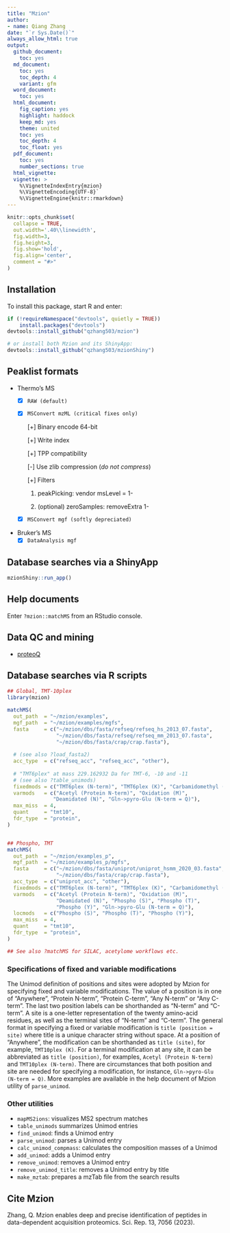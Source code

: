 ```yaml
---
title: "Mzion"
author:
- name: Qiang Zhang
date: "`r Sys.Date()`"
always_allow_html: true
output:
  github_document:
    toc: yes
  md_document:
    toc: yes
    toc_depth: 4
    variant: gfm
  word_document:
    toc: yes
  html_document:
    fig_caption: yes
    highlight: haddock
    keep_md: yes
    theme: united
    toc: yes
    toc_depth: 4
    toc_float: yes
  pdf_document:
    toc: yes
    number_sections: true
  html_vignette: 
  vignette: >
    %\VignetteIndexEntry{mzion}
    %\VignetteEncoding{UTF-8}`
    %\VignetteEngine{knitr::rmarkdown}
---
```


```r
knitr::opts_chunk$set(
  collapse = TRUE,
  out.width='.40\\linewidth',
  fig.width=3,
  fig.height=3,
  fig.show='hold',
  fig.align='center',
  comment = "#>"
)
```

## Installation

To install this package, start R and enter:

```r
if (!requireNamespace("devtools", quietly = TRUE))
    install.packages("devtools")
devtools::install_github("qzhang503/mzion")

# or install both Mzion and its ShinyApp:
devtools::install_github("qzhang503/mzionShiny")
```

## Peaklist formats

-   Thermo's MS
    -   [x] `RAW (default)`

    -   [x] `MSConvert mzML (critical fixes only)`

        [+] Binary encode 64-bit

        [+] Write index

        [+] TPP compatibility

        [-] Use zlib compression (*do not compress*)

        [+] Filters

        (1) peakPicking: vendor msLevel = 1-

        (2) (optional) zeroSamples: removeExtra 1-

    -   [x] `MSConvert mgf (softly depreciated)`
-   Bruker's MS
    -   [x] `DataAnalysis mgf`

## Database searches via a ShinyApp

```r
mzionShiny::run_app()
```

## Help documents

Enter `?mzion::matchMS` from an RStudio console.

## Data QC and mining

-   [proteoQ](https://github.com/qzhang503/proteoQ/)

## Database searches via R scripts

``` r
## Global, TMT-10plex
library(mzion)

matchMS(
  out_path  = "~/mzion/examples", 
  mgf_path  = "~/mzion/examples/mgfs",
  fasta     = c("~/mzion/dbs/fasta/refseq/refseq_hs_2013_07.fasta", 
                "~/mzion/dbs/fasta/refseq/refseq_mm_2013_07.fasta", 
                "~/mzion/dbs/fasta/crap/crap.fasta"), 
  
  # (see also ?load_fasta2)
  acc_type  = c("refseq_acc", "refseq_acc", "other"), 
  
  # "TMT6plex" at mass 229.162932 Da for TMT-6, -10 and -11 
  # (see also ?table_unimods)
  fixedmods = c("TMT6plex (N-term)", "TMT6plex (K)", "Carbamidomethyl (C)"),
  varmods   = c("Acetyl (Protein N-term)", "Oxidation (M)",
               "Deamidated (N)", "Gln->pyro-Glu (N-term = Q)"),
  max_miss  = 4, 
  quant     = "tmt10", 
  fdr_type  = "protein", 
)


## Phospho, TMT
matchMS(
  out_path  = "~/mzion/examples_p", 
  mgf_path  = "~/mzion/examples_p/mgfs",
  fasta     = c("~/mzion/dbs/fasta/uniprot/uniprot_hsmm_2020_03.fasta", 
                "~/mzion/dbs/fasta/crap/crap.fasta"), 
  acc_type  = c("uniprot_acc", "other"), 
  fixedmods = c("TMT6plex (N-term)", "TMT6plex (K)", "Carbamidomethyl (C)"), 
  varmods   = c("Acetyl (Protein N-term)", "Oxidation (M)", 
                "Deamidated (N)", "Phospho (S)", "Phospho (T)", 
                "Phospho (Y)", "Gln->pyro-Glu (N-term = Q)"), 
  locmods   = c("Phospho (S)", "Phospho (T)", "Phospho (Y)"), 
  max_miss  = 4, 
  quant     = "tmt10", 
  fdr_type  = "protein",
)

## See also ?matchMS for SILAC, acetylome workflows etc.
```

### Specifications of fixed and variable modifications

The Unimod definition of positions and sites were adopted by Mzion for specifying fixed and variable modifications. The value of a position is in one of "Anywhere", "Protein N-term", "Protein C-term", "Any N-term" or "Any C-term". The last two position labels can be shorthanded as "N-term" and "C-term". A site is a one-letter representation of the twenty amino-acid residues, as well as the terminal sites of "N-term" and "C-term". The general format in specifying a fixed or variable modification is `title (position = site)` where title is a unique character string without space. At a position of "Anywhere", the modification can be shorthanded as `title (site)`, for example, `TMT10plex (K)`. For a terminal modification at any site, it can be abbreviated as `title (position)`, for examples, `Acetyl (Protein N-term)` and `TMT10plex (N-term)`. There are circumstances that both position and site are needed for specifying a modification, for instance, `Gln->pyro-Glu (N-term = Q)`. More examples are available in the help document of Mzion utility of `parse_unimod`.

### Other utilities

-   `mapMS2ions`: visualizes MS2 spectrum matches
-   `table_unimods` summarizes Unimod entries
-   `find_unimod`: finds a Unimod entry
-   `parse_unimod`: parses a Unimod entry
-   `calc_unimod_compmass`: calculates the composition masses of a Unimod
-   `add_unimod`: adds a Unimod entry
-   `remove_unimod`: removes a Unimod entry
-   `remove_unimod_title`: removes a Unimod entry by title
-   `make_mztab`: prepares a mzTab file from the search results

## Cite Mzion

Zhang, Q. Mzion enables deep and precise identification of peptides in data-dependent acquisition proteomics. Sci. Rep. 13, 7056 (2023).
